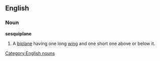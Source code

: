 ==English==
===Noun===
'''sesquiplane'''
#A [[biplane]] having one long [[wing]] and one short one above or below it.
[[Category:English nouns]]